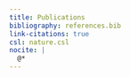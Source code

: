 ```yaml
---
title: Publications
bibliography: references.bib
link-citations: true
csl: nature.csl
nocite: |
  @*
---
```


::: {#refs}
:::